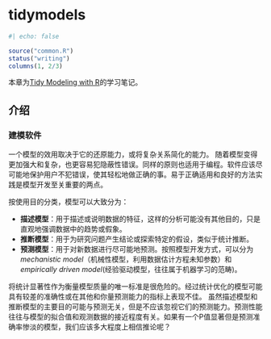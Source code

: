 # tidymodels

```r
#| echo: false

source("common.R")
status("writing")
columns(1, 2/3)
```

本章为[Tidy Modeling with R](https://www.tmwr.org/)的学习笔记。

## 介绍

### 建模软件

一个模型的效用取决于它的还原能力，或将复杂关系简化的能力。
随着模型变得更加强大和复杂，也更容易犯隐蔽性错误。同样的原则也适用于编程。软件应该尽可能地保护用户不犯错误，使其轻松地做正确的事。易于正确适用和良好的方法实践是模型开发至关重要的两点。

按使用目的分类，模型可以大致分为：

- **描述模型**：用于描述或说明数据的特征，这样的分析可能没有其他目的，只是直观地强调数据中的趋势或假象。
- **推断模型**：用于为研究问题产生结论或探索特定的假设，类似于统计推断。
- **预测模型**：用于对新数据进行尽可能地预测。按照模型开发方式，可以分为*mechanistic model*（机械性模型，利用数据估计方程未知参数）和*empirically driven model*(经验驱动模型，往往属于机器学习的范畴)。

将统计显著性作为衡量模型质量的唯一标准是很危险的。经过统计优化的模型可能具有较差的准确性或在其他和你量预测能力的指标上表现不佳。
虽然描述模型和推断模型的主要目的可能与预测无关，但是不应该忽视它们的预测能力。预测性能往往与模型的拟合值和观测数据的接近程度有关。如果有一个P值显著但是预测准确率惨淡的模型，我们应该多大程度上相信推论呢？










